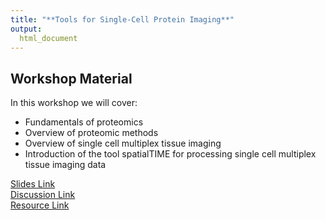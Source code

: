 ```yaml
---
title: "**Tools for Single-Cell Protein Imaging**"
output:
  html_document
---
```



## Workshop Material

In this workshop we will cover:

- Fundamentals of proteomics
- Overview of proteomic methods
- Overview of single cell multiplex tissue imaging
- Introduction of the tool spatialTIME for processing single cell multiplex tissue imaging data

<div class = "link_button"><a href="https://docs.google.com/presentation/d/1lUcVOYB8T0Ex5j6y6LX6nt4rjvVaI8Q23v870vgOKX8/edit#slide=id.g2a47e72aa8a_0_0" target="_blank"> Slides Link</a></div>

<div class = "slido_button"><a href="https://app.sli.do/event/wXDFisUEepzNBEpF2igyQU" target="_blank"> Discussion Link </a></div>

<div class = "resource_button"><a 
href="https://posit.cloud/" target="_blank"> Resource Link </a></div>
<br>


